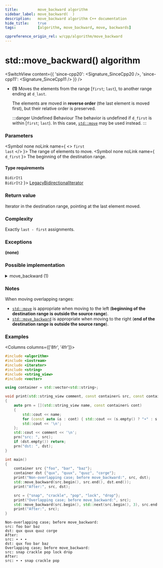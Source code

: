 ```yaml
---
title:         move_backward algorithm
sidebar_label: move_backward(  )
description:   move_backward algorithm C++ documentation
hide_title:    true
tags:          [algorithm, move_backward, move, backwards]

cppreference_origin_rel: w/cpp/algorithm/move_backward
---
```



<!----------------- Codes ---------------------->


# std::move_backward() algorithm

<SwitchView content={{
  'since-cpp20': <Signature_SinceCpp20 />,
  'since-cpp11': <Signature_SinceCpp11 />
}} />

- **(1)**
  Moves the elements from the range [`first`; `last`), to another range ending at `d_last`.

  The elements are moved in **reverse order** (the last element is moved first), but their relative order is preserved.

  :::danger Undefined Behaviour
  The behavior is undefined if `d_first` is within [`first`; `last`). In this case, [`std::move`](/docs/algo/ordinary/move) may be used instead.
  :::

### Parameters

<SymbolTable>

  <Symbol none noLink name={ <> <code>first</code> <br/> <code>last</code> </> }>
    The range of elements to move.
  </Symbol>
  <Symbol none noLink name={ <code>d_first</code> }>
    The beginning of the destination range.
  </Symbol>

</SymbolTable>

#### Type requirements

<SymbolTable>
  <Symbol none noLink name={ <> <code>BidirIt1</code> <br/> <code>BidirIt2</code> </> }>
    <a href="/docs/named_req/LegacyBidirectionalIterator">LegacyBidirectionalIterator</a>
  </Symbol>
</SymbolTable>

### Return value

Iterator in the destination range, pointing at the last element moved.

### Complexity

Exactly `last - first` assignments.

### Exceptions

**(none)**

### Possible implementation

<details>
<summary>move_backward (1)</summary>

```cpp
template<class BidirIt1, class BidirIt2>
BidirIt2 move_backward(BidirIt1 first, BidirIt1 last,
                       BidirIt2 d_last)
{
    while (first != last)
        *(--d_last) = std::move(*(--last));

    return d_last;
}
```

</details>

### Notes

When moving overlapping ranges:
- [`std::move`](/docs/std/algo/ordinary/move) is appropriate when moving to the left (**beginning of the destination range is outside the source range**).  
- [`std::move_backward`](#) is appropriate when moving to the right (**end of the destination range is outside the source range**).

### Examples

<Columns columns={['8fr', '4fr']}>
<div>

```cpp title='Main.cpp' showLineNumbers
#include <algorithm>
#include <iostream>
#include <iterator>
#include <string>
#include <string_view>
#include <vector>

using container = std::vector<std::string>;

void print(std::string_view comment, const container& src, const container& dst = {})
{
    auto prn = [](std::string_view name, const container& cont)
    {
        std::cout << name;
        for (const auto &s : cont) { std::cout << (s.empty() ? "∙" : s.data()) << ' '; }
        std::cout << '\n';
    };
    std::cout << comment << '\n';
    prn("src: ", src);
    if (dst.empty()) return;
    prn("dst: ", dst);
}

int main()
{
    container src {"foo", "bar", "baz"};
    container dst {"qux", "quux", "quuz", "corge"};
    print("Non-overlapping case; before move_backward:", src, dst);
    std::move_backward(src.begin(), src.end(), dst.end());
    print("After:", src, dst);

    src = {"snap", "crackle", "pop", "lock", "drop"};
    print("Overlapping case; before move_backward:", src);
    std::move_backward(src.begin(), std::next(src.begin(), 3), src.end());
    print("After:", src);
}
```

</div>
<div>

```plaintext title="Output"
Non-overlapping case; before move_backward:
src: foo bar baz
dst: qux quux quuz corge
After:
src: ∙ ∙ ∙
dst: qux foo bar baz
Overlapping case; before move_backward:
src: snap crackle pop lock drop
After:
src: ∙ ∙ snap crackle pop
```

</div>
</Columns>
